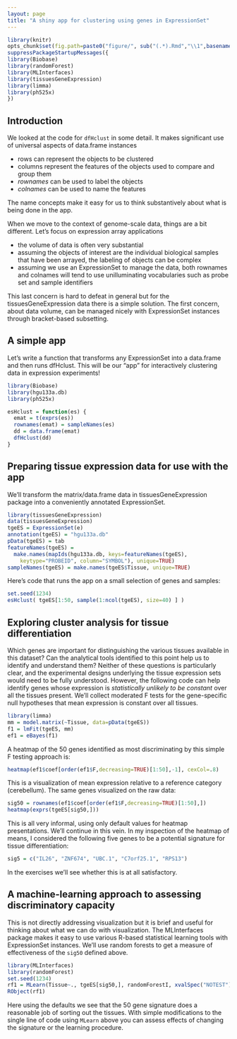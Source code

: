 ```yaml
---
layout: page
title: "A shiny app for clustering using genes in ExpressionSet"
---
```


```r
library(knitr)
opts_chunk$set(fig.path=paste0("figure/", sub("(.*).Rmd","\\1",basename(knitr:::knit_concord$get('infile'))), "-"))
suppressPackageStartupMessages({
library(Biobase)
library(randomForest)
library(MLInterfaces)
library(tissuesGeneExpression)
library(limma)
library(ph525x)
})
```


## Introduction

We looked at the code for `dfHclust` in some detail.  It makes
significant use of universal aspects of data.frame instances

* rows can represent the objects to be clustered
* columns represent the features of the objects used to compare and group them
* _rownames_ can be used to label the objects
* _colnames_ can be used to name the features

The name concepts make it easy for us to think substantively about
what is being done in the app.

When we move to the context of genome-scale data, things are a bit different.  Let's focus on expression array applications

* the volume of data is often very substantial
* assuming the objects of interest are the individual biological samples that have been arrayed, the labeling of objects can be complex
* assuming we use an ExpressionSet to manage the data, both rownames and colnames will tend to use unilluminating vocabularies such as probe set and sample identifiers

This last concern is hard to defeat in general but for the tissuesGeneExpression data there is a simple solution.
The first concern, about data volume, can be managed nicely with ExpressionSet instances through bracket-based subsetting.  

## A simple app

Let's write a function that transforms any ExpressionSet into a data.frame and then runs dfHclust.  This will be our "app" for interactively clustering data in expression experiments!


```r
library(Biobase)
library(hgu133a.db)
library(ph525x)

esHclust = function(es) {
  emat = t(exprs(es))
  rownames(emat) = sampleNames(es)
  dd = data.frame(emat)
  dfHclust(dd)
}
```

## Preparing tissue expression data for use with the app

We'll transform the matrix/data.frame data in tissuesGeneExpression package
into a conveniently annotated ExpressionSet.

```r
library(tissuesGeneExpression)
data(tissuesGeneExpression)
tgeES = ExpressionSet(e)
annotation(tgeES) = "hgu133a.db"
pData(tgeES) = tab
featureNames(tgeES) =
  make.names(mapIds(hgu133a.db, keys=featureNames(tgeES),
    keytype="PROBEID", column="SYMBOL"), unique=TRUE)
sampleNames(tgeES) = make.names(tgeES$Tissue, unique=TRUE)
```

Here's code that runs the app on a small selection of genes and samples:
```r
set.seed(1234)
esHclust( tgeES[1:50, sample(1:ncol(tgeES), size=40) ] )
```

## Exploring cluster analysis for tissue differentiation

Which genes are important for distinguishing the various tissues
available in this dataset?  Can the analytical tools identified
to this point help us to identify and understand them?  Neither of
these questions is particularly clear, and the experimental designs
underlying the tissue expression sets would need to be fully
understood.  However, the following code can help identify
genes whose expression is _statistically unlikely to be constant_
over all the tissues present.  We'll collect moderated F tests for the
gene-specific null hypotheses that mean expression is constant
over all tissues.

```r
library(limma)
mm = model.matrix(~Tissue, data=pData(tgeES))
f1 = lmFit(tgeES, mm)
ef1 = eBayes(f1)
```

A heatmap of the 50 genes identified as most discriminating by
this simple F testing approach is:

```r
heatmap(ef1$coef[order(ef1$F,decreasing=TRUE)[1:50],-1], cexCol=.8)
```

This is a visualization of mean expression relative to a
reference category (cerebellum).  The same genes visualized on the
raw data:

```r
sig50 = rownames(ef1$coef[order(ef1$F,decreasing=TRUE)[1:50],])
heatmap(exprs(tgeES[sig50,]))
```

This is all very informal, using only default values for heatmap presentations.
We'll continue in this vein.  In my inspection of the heatmap of means,
I considered the following five genes to be a potential signature for
tissue differentiation:

```r
sig5 = c("IL26", "ZNF674", "UBC.1", "C7orf25.1", "RPS13")
```

In the exercises we'll see whether this is at all satisfactory.

## A machine-learning approach to assessing discriminatory capacity

This is not directly addressing visualization but it is brief and
useful for thinking about what we can do with visualization.  The
MLInterfaces package makes it easy to use various R-based
statistical learning tools with ExpressionSet instances.  We'll
use random forests to get a measure of effectiveness of the
`sig50` defined above.

```r
library(MLInterfaces)
library(randomForest)
set.seed(1234)
rf1 = MLearn(Tissue~., tgeES[sig50,], randomForestI, xvalSpec("NOTEST"))
RObject(rf1)
```

Here using the defaults we see that the 50 gene signature does a 
reasonable job of sorting out the tissues.  With simple modifications
to the single line of code using `MLearn` above you can assess
effects of changing the signature or the learning procedure.
